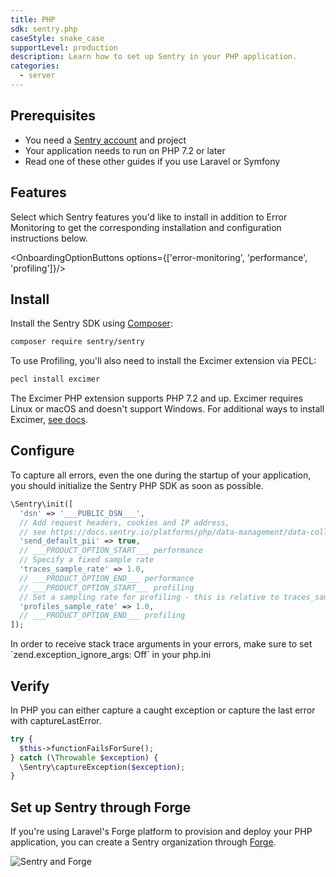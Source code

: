 ```yaml
---
title: PHP
sdk: sentry.php
caseStyle: snake_case
supportLevel: production
description: Learn how to set up Sentry in your PHP application.
categories:
  - server
---
```


## Prerequisites

* You need a [Sentry account](https://sentry.io/signup/) and project
* Your application needs to run on PHP 7.2 or later
* Read one of these other guides if you use <PlatformLink to="/guides/laravel">Laravel</PlatformLink> or <PlatformLink to="/guides/symfony">Symfony</PlatformLink>

## Features

<p className="mb-5">Select which Sentry features you'd like to install in addition to Error Monitoring to get the corresponding installation and configuration instructions below.</p>

<OnboardingOptionButtons options={['error-monitoring', 'performance', 'profiling']}/>

## Install

Install the Sentry SDK using [Composer](https://getcomposer.org/):

```bash
composer require sentry/sentry
```

<OnboardingOption optionId="profiling">

To use Profiling, you'll also need to install the Excimer extension via PECL:

```bash
pecl install excimer
```

The Excimer PHP extension supports PHP 7.2 and up. Excimer requires Linux or macOS and doesn't support Windows. For additional ways to install Excimer, [see docs](/platforms/php/profiling/#installation).

</OnboardingOption>

## Configure

To capture all errors, even the one during the startup of your application, you should initialize the Sentry PHP SDK as soon as possible.


```php
\Sentry\init([
  'dsn' => '___PUBLIC_DSN___',
  // Add request headers, cookies and IP address,
  // see https://docs.sentry.io/platforms/php/data-management/data-collected/ for more info
  'send_default_pii' => true,
  // ___PRODUCT_OPTION_START___ performance
  // Specify a fixed sample rate
  'traces_sample_rate' => 1.0,
  // ___PRODUCT_OPTION_END___ performance
  // ___PRODUCT_OPTION_START___ profiling
  // Set a sampling rate for profiling - this is relative to traces_sample_rate
  'profiles_sample_rate' => 1.0,
  // ___PRODUCT_OPTION_END___ profiling
]);
```

<Alert level="warning">
  In order to receive stack trace arguments in your errors, make sure to set `zend.exception_ignore_args: Off` in your php.ini
</Alert>

## Verify

In PHP you can either capture a caught exception or capture the last error with captureLastError.

```php
try {
  $this->functionFailsForSure();
} catch (\Throwable $exception) {
  \Sentry\captureException($exception);
}
```

## Set up Sentry through Forge

If you're using Laravel's Forge platform to provision and deploy your PHP application, you can create a Sentry organization through [Forge](https://forge.laravel.com/docs/integrations/sentry.html).

![Sentry and Forge](./img/forge-sentry.png)
